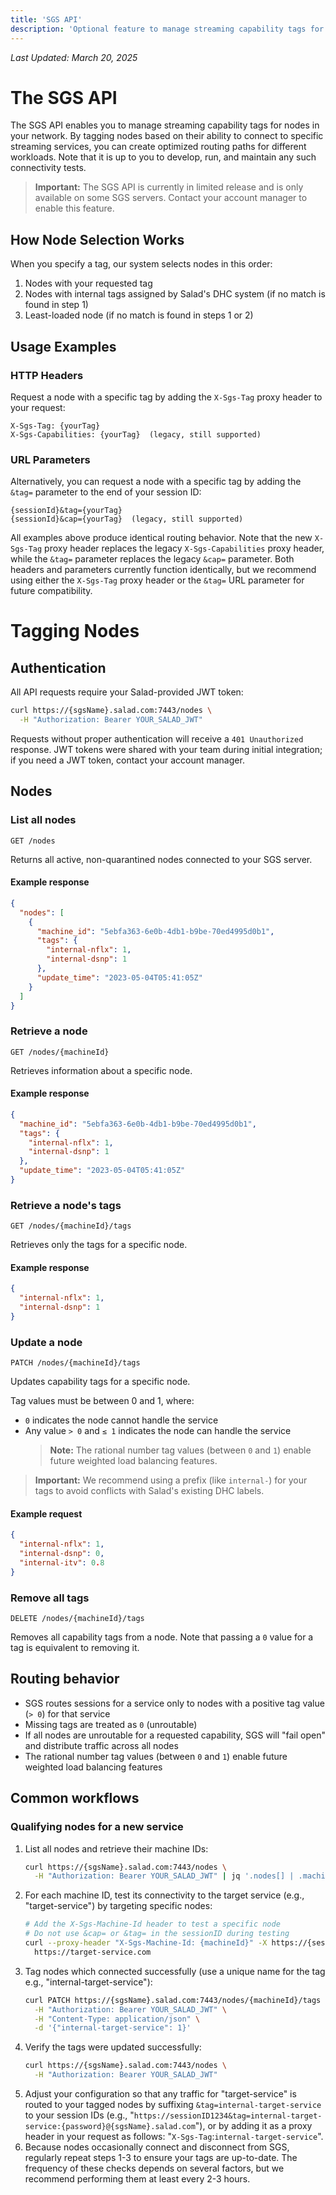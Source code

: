 ```yaml
---
title: 'SGS API'
description: 'Optional feature to manage streaming capability tags for nodes in your network'
---
```


_Last Updated: March 20, 2025_

# The SGS API

The SGS API enables you to manage streaming capability tags for nodes in your network. By tagging nodes based on their
ability to connect to specific streaming services, you can create optimized routing paths for different workloads. Note
that it is up to you to develop, run, and maintain any such connectivity tests.

> **Important:** The SGS API is currently in limited release and is only available on some SGS servers. Contact your
> account manager to enable this feature.

## How Node Selection Works

When you specify a tag, our system selects nodes in this order:

1. Nodes with your requested tag
2. Nodes with internal tags assigned by Salad's DHC system (if no match is found in step 1)
3. Least-loaded node (if no match is found in steps 1 or 2)

## Usage Examples

### HTTP Headers

Request a node with a specific tag by adding the `X-Sgs-Tag` proxy header to your request:

```
X-Sgs-Tag: {yourTag}
X-Sgs-Capabilities: {yourTag}  (legacy, still supported)
```

### URL Parameters

Alternatively, you can request a node with a specific tag by adding the `&tag=` parameter to the end of your session ID:

```
{sessionId}&tag={yourTag}
{sessionId}&cap={yourTag}  (legacy, still supported)
```

All examples above produce identical routing behavior. Note that the new `X-Sgs-Tag` proxy header replaces the legacy
`X-Sgs-Capabilities` proxy header, while the `&tag=` parameter replaces the legacy `&cap=` parameter. Both headers and
parameters currently function identically, but we recommend using either the `X-Sgs-Tag` proxy header or the `&tag=` URL
parameter for future compatibility.

# Tagging Nodes

## Authentication

All API requests require your Salad-provided JWT token:

```bash
curl https://{sgsName}.salad.com:7443/nodes \
  -H "Authorization: Bearer YOUR_SALAD_JWT"
```

Requests without proper authentication will receive a `401 Unauthorized` response. JWT tokens were shared with your team
during initial integration; if you need a JWT token, contact your account manager.

## Nodes

### List all nodes

```http
GET /nodes
```

Returns all active, non-quarantined nodes connected to your SGS server.

#### Example response

```json
{
  "nodes": [
    {
      "machine_id": "5ebfa363-6e0b-4db1-b9be-70ed4995d0b1",
      "tags": {
        "internal-nflx": 1,
        "internal-dsnp": 1
      },
      "update_time": "2023-05-04T05:41:05Z"
    }
  ]
}
```

### Retrieve a node

```http
GET /nodes/{machineId}
```

Retrieves information about a specific node.

#### Example response

```json
{
  "machine_id": "5ebfa363-6e0b-4db1-b9be-70ed4995d0b1",
  "tags": {
    "internal-nflx": 1,
    "internal-dsnp": 1
  },
  "update_time": "2023-05-04T05:41:05Z"
}
```

### Retrieve a node's tags

```http
GET /nodes/{machineId}/tags
```

Retrieves only the tags for a specific node.

#### Example response

```json
{
  "internal-nflx": 1,
  "internal-dsnp": 1
}
```

### Update a node

```http
PATCH /nodes/{machineId}/tags
```

Updates capability tags for a specific node.

Tag values must be between 0 and 1, where:

- `0` indicates the node cannot handle the service
- Any value `> 0` and `≤ 1` indicates the node can handle the service
  > **Note:** The rational number tag values (between `0` and `1`) enable future weighted load balancing features.

> **Important:** We recommend using a prefix (like `internal-`) for your tags to avoid conflicts with Salad's existing
> DHC labels.

#### Example request

```json
{
  "internal-nflx": 1,
  "internal-dsnp": 0,
  "internal-itv": 0.8
}
```

### Remove all tags

```http
DELETE /nodes/{machineId}/tags
```

Removes all capability tags from a node. Note that passing a `0` value for a tag is equivalent to removing it.

## Routing behavior

- SGS routes sessions for a service only to nodes with a positive tag value (`> 0`) for that service
- Missing tags are treated as `0` (unroutable)
- If all nodes are unroutable for a requested capability, SGS will "fail open" and distribute traffic across all nodes
- The rational number tag values (between `0` and `1`) enable future weighted load balancing features

## Common workflows

### Qualifying nodes for a new service

1. List all nodes and retrieve their machine IDs:
   ```bash
   curl https://{sgsName}.salad.com:7443/nodes \
     -H "Authorization: Bearer YOUR_SALAD_JWT" | jq '.nodes[] | .machine_id'
   ```
2. For each machine ID, test its connectivity to the target service (e.g., "target-service") by targeting specific
   nodes:
   ```bash
   # Add the X-Sgs-Machine-Id header to test a specific node
   # Do not use &cap= or &tag= in the sessionID during testing
   curl --proxy-header "X-Sgs-Machine-Id: {machineId}" -X https://{sessionID}:{password}@{sgsName}.salad.com:8443 \
     https://target-service.com
   ```
3. Tag nodes which connected successfully (use a unique name for the tag e.g., "internal-target-service"):
   ```bash
   curl PATCH https://{sgsName}.salad.com:7443/nodes/{machineId}/tags \
     -H "Authorization: Bearer YOUR_SALAD_JWT" \
     -H "Content-Type: application/json" \
     -d '{"internal-target-service": 1}'
   ```
4. Verify the tags were updated successfully:
   ```bash
   curl https://{sgsName}.salad.com:7443/nodes \
     -H "Authorization: Bearer YOUR_SALAD_JWT"
   ```
5. Adjust your configuration so that any traffic for "target-service" is routed to your tagged nodes by suffixing
   `&tag=internal-target-service` to your session IDs (e.g.,
   "`https://sessionID1234&tag=internal-target-service:{password}@{sgsName}.salad.com`"), or by adding it as a proxy
   header in your request as follows: "`X-Sgs-Tag`:`internal-target-service`".
6. Because nodes occasionally connect and disconnect from SGS, regularly repeat steps 1-3 to ensure your tags are
   up-to-date. The frequency of these checks depends on several factors, but we recommend performing them at least every
   2-3 hours.
